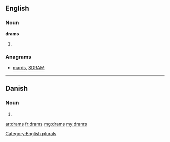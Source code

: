 ==English==

===Noun===
'''drams'''

# {{plural of|[[dram]]}}

===Anagrams===
* [[mards#English|mards]], [[SDRAM#English|SDRAM]]

[[Category:English plurals]]

----

==Danish==

===Noun===
{{infl|da|noun form|g=c}}

# {{form of|genitive singular indefinite|dram|lang=da}}

[[ar:drams]]
[[fr:drams]]
[[mg:drams]]
[[my:drams]]